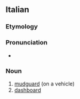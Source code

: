==Italian==

===Etymology===
{{prefix|it|para|fango}}

===Pronunciation===
* {{rhymes|it|anɡo}}

===Noun===
{{it-noun|m}}

# [[mudguard]] (on a vehicle)
# [[dashboard]]